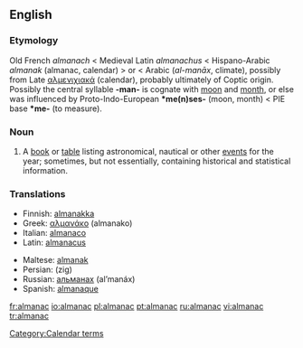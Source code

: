 ==English==
{{wikipedia}}

===Etymology===
Old French ''almanach'' < Medieval Latin ''almanachus'' < Hispano-Arabic ''almanak'' (almanac, calendar) > or < Arabic {{ARchar|[[مناخ|المناخ]]}} (''al-manāx'', climate), possibly from Late {{Gr.}} [[αλμενιχιακά]] (calendar), probably ultimately of Coptic origin. Possibly the central syllable '''-man-''' is cognate with [[moon]] and [[month]], or else was influenced by Proto-Indo-European '''*me(n)ses-''' (moon, month) < PIE base '''*me-''' (to measure).

===Noun===
{{en-noun}}

# A [[book]] or [[table]] listing astronomical, nautical or other [[event]]s for the year; sometimes, but not essentially, containing historical and statistical information.

===Translations===
{{rfc-level|Translations at L3+ (AutoFormat would have corrected level of Translations)}}
{{top}}
*Finnish: [[almanakka]]
*Greek: [[αλμανάκο]] (almanako) {{n}}
*Italian: [[almanaco]] {{m}}
*Latin: [[almanacus]] {{m}}
{{mid}}
*Maltese: [[almanak]] {{m}}
*Persian: {{FAchar|[[زیگ]]}} (zig)
*Russian: [[альманах]] (al’manáx) {{m}}
*Spanish: [[almanaque]] {{m}}
{{bottom}}

[[Category:Calendar terms]]

[[fr:almanac]]
[[io:almanac]]
[[pl:almanac]]
[[pt:almanac]]
[[ru:almanac]]
[[vi:almanac]]
[[tr:almanac]]